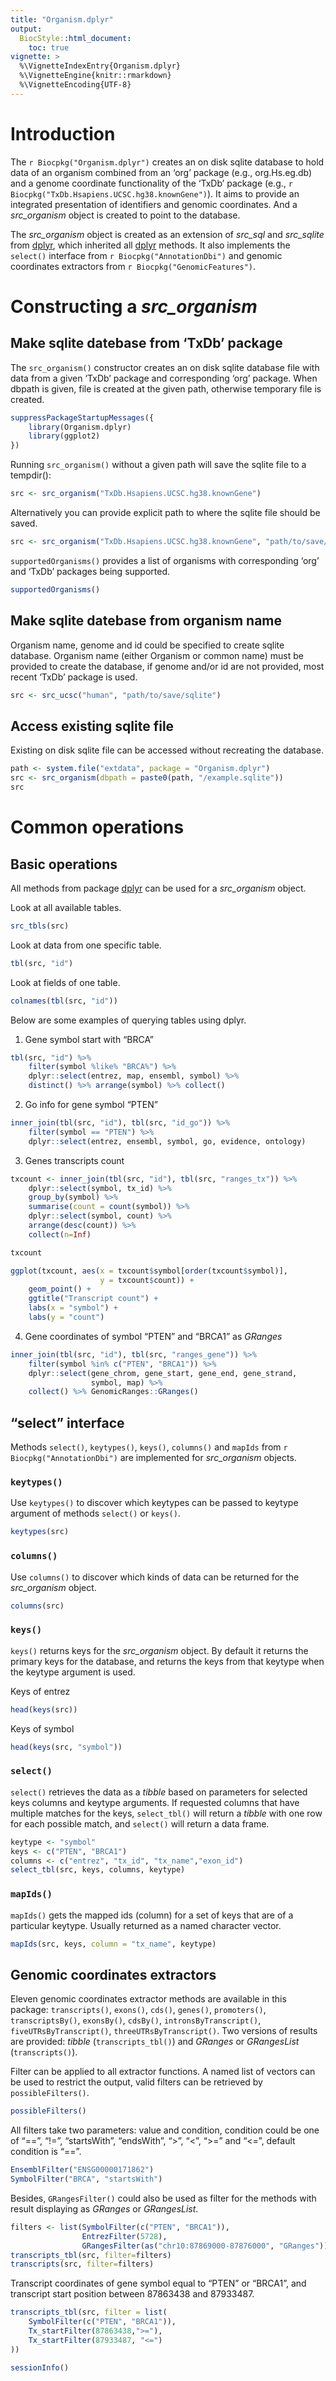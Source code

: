 ```yaml
---
title: "Organism.dplyr"
output: 
  BiocStyle::html_document:
    toc: true
vignette: >
  %\VignetteIndexEntry{Organism.dplyr}
  %\VignetteEngine{knitr::rmarkdown}
  %\VignetteEncoding{UTF-8}
---
```


# Introduction

The `r Biocpkg("Organism.dplyr")` creates an on disk sqlite database to hold 
data of an organism combined from an 'org' package (e.g., org.Hs.eg.db) and a
genome coordinate functionality of the 'TxDb' package (e.g., 
`r Biocpkg("TxDb.Hsapiens.UCSC.hg38.knownGene")`). It aims to provide an 
integrated presentation of identifiers and genomic coordinates. And a 
_src_organism_ object is created to point to the database. 

The _src_organism_ object is created as an extension of _src_sql_ and 
_src_sqlite_ from [dplyr][], which inherited all [dplyr][] methods. It also 
implements the `select()` interface from `r Biocpkg("AnnotationDbi")` and 
genomic coordinates extractors from `r Biocpkg("GenomicFeatures")`.

# Constructing a _src_organism_

## Make sqlite datebase from 'TxDb' package

The `src_organism()` constructor creates an on disk sqlite database file with
data from a given 'TxDb' package and corresponding 'org' package. When dbpath
is given, file is created at the given path, otherwise temporary file is
created.

```r
suppressPackageStartupMessages({
    library(Organism.dplyr)
    library(ggplot2)
})
```

Running `src_organism()` without a given path will save the sqlite file to a
tempdir():

```r
src <- src_organism("TxDb.Hsapiens.UCSC.hg38.knownGene")
```

Alternatively you can provide explicit path to where the sqlite file should
be saved.

```r
src <- src_organism("TxDb.Hsapiens.UCSC.hg38.knownGene", "path/to/save/sqlite")
```

`supportedOrganisms()` provides a list of organisms with corresponding 'org' 
and 'TxDb' packages being supported.

```r
supportedOrganisms()
```

## Make sqlite datebase from organism name

Organism name, genome and id could be specified to create sqlite database. 
Organism name (either Organism or common name) must be provided to create the 
database, if genome and/or id are not provided, most recent 'TxDb' package is 
used.

```r
src <- src_ucsc("human", "path/to/save/sqlite")
```

## Access existing sqlite file 

Existing on disk sqlite file can be accessed without recreating the database. 

```r
path <- system.file("extdata", package = "Organism.dplyr")
src <- src_organism(dbpath = paste0(path, "/example.sqlite"))
src
```

# Common operations

## Basic operations

All methods from package [dplyr][] can be used for a _src_organism_ object. 

Look at all available tables. 
```r
src_tbls(src)
```

Look at data from one specific table. 
```r
tbl(src, "id")
```

Look at fields of one table. 
```r
colnames(tbl(src, "id"))
```

Below are some examples of querying tables using dplyr. 

1. Gene symbol start with "BRCA"

```r
tbl(src, "id") %>% 
    filter(symbol %like% "BRCA%") %>% 
    dplyr::select(entrez, map, ensembl, symbol) %>% 
    distinct() %>% arrange(symbol) %>% collect()
```

2. Go info for gene symbol "PTEN"

```r
inner_join(tbl(src, "id"), tbl(src, "id_go")) %>% 
    filter(symbol == "PTEN") %>% 
    dplyr::select(entrez, ensembl, symbol, go, evidence, ontology)
```

3. Genes transcripts count

```r
txcount <- inner_join(tbl(src, "id"), tbl(src, "ranges_tx")) %>% 
    dplyr::select(symbol, tx_id) %>% 
    group_by(symbol) %>% 
    summarise(count = count(symbol)) %>% 
    dplyr::select(symbol, count) %>% 
    arrange(desc(count)) %>% 
    collect(n=Inf)

txcount
```

```r
ggplot(txcount, aes(x = txcount$symbol[order(txcount$symbol)], 
                    y = txcount$count)) +
    geom_point() + 
    ggtitle("Transcript count") + 
    labs(x = "symbol") + 
    labs(y = "count")
```

4. Gene coordinates of symbol "PTEN" and "BRCA1" as _GRanges_

```r
inner_join(tbl(src, "id"), tbl(src, "ranges_gene")) %>% 
    filter(symbol %in% c("PTEN", "BRCA1")) %>% 
    dplyr::select(gene_chrom, gene_start, gene_end, gene_strand, 
                  symbol, map) %>% 
    collect() %>% GenomicRanges::GRanges() 
```

## "select" interface 

Methods `select()`, `keytypes()`, `keys()`, `columns()` and `mapIds` from 
`r Biocpkg("AnnotationDbi")` are implemented for _src_organism_ objects.

### `keytypes()`

Use `keytypes()` to discover which keytypes can be passed to keytype argument 
of methods `select()` or `keys()`.

```r
keytypes(src)
```

### `columns()`

Use `columns()` to discover which kinds of data can be returned for the 
_src_organism_ object.

```r
columns(src)
```

### `keys()`

`keys()` returns keys for the _src_organism_ object. By default it returns the 
primary keys for the database, and returns the keys from that keytype when the 
keytype argument is used.

Keys of entrez

```r
head(keys(src))
```

Keys of symbol

```r
head(keys(src, "symbol"))
```

### `select()`

`select()` retrieves the data as a _tibble_ based on parameters for selected 
keys columns and keytype arguments. If requested columns that have multiple 
matches for the keys, `select_tbl()` will return a _tibble_ with one row for
each possible match, and `select()` will return a data frame.
 

```r
keytype <- "symbol"
keys <- c("PTEN", "BRCA1")
columns <- c("entrez", "tx_id", "tx_name","exon_id")
select_tbl(src, keys, columns, keytype)
```

### `mapIds()`

`mapIds()` gets the mapped ids (column) for a set of keys that are of a 
particular keytype. Usually returned as a named character vector.

```r
mapIds(src, keys, column = "tx_name", keytype)
```

## Genomic coordinates extractors

Eleven genomic coordinates extractor methods are available in this package: 
`transcripts()`, `exons()`, `cds()`, `genes()`, `promoters()`, 
`transcriptsBy()`, `exonsBy()`, `cdsBy()`, `intronsByTranscript()`, 
`fiveUTRsByTranscript()`, `threeUTRsByTranscript()`. Two versions of results 
are provided: _tibble_ (`transcripts_tbl()`) and _GRanges_ or _GRangesList_ 
(`transcripts()`). 

Filter can be applied to all extractor functions. A named list of vectors can 
be used to restrict the output, valid filters can be retrieved by 
`possibleFilters()`. 

```r
possibleFilters()
```

All filters take two parameters: value and condition, condition could be one of 
"==", "!=", "startsWith", "endsWith", ">", "<", ">=" and "<=", default 
condition is "==".

```r
EnsemblFilter("ENSG00000171862")
SymbolFilter("BRCA", "startsWith")
```


Besides, `GRangesFilter()` could also be used as filter for the methods with 
result displaying as _GRanges_ or _GRangesList_. 

```r
filters <- list(SymbolFilter(c("PTEN", "BRCA1")),
                EntrezFilter(5728), 
                GRangesFilter(as("chr10:87869000-87876000", "GRanges")))
transcripts_tbl(src, filter=filters)
transcripts(src, filter=filters)
```

Transcript coordinates of gene symbol equal to "PTEN" or "BRCA1", and transcript
start position between 87863438 and 87933487. 

```r
transcripts_tbl(src, filter = list(
    SymbolFilter(c("PTEN", "BRCA1")),
    Tx_startFilter(87863438,">="),
    Tx_startFilter(87933487, "<=")
))
```


```r
sessionInfo()
```



[dplyr]: https://CRAN.R-project.org/package=dplyr
